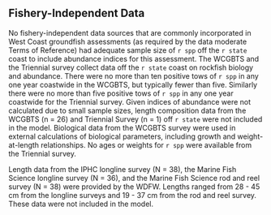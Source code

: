 ## Fishery-Independent Data

No fishery-independent data sources that are commonly incorporated in West Coast groundfish assessments (as required by the data moderate Terms of Reference) had adequate sample size of `r spp` off the `r state` coast to include abundance indices for this assessment. The WCGBTS and the Triennial survey collect data off the `r state` coast on rockfish biology and abundance. There were no more than ten positive tows of `r spp` in any one year coastwide in the WCGBTS, but typically fewer than five. Similarly there were no more than five positive tows of `r spp` in any one year coastwide for the Triennial survey. Given indices of abundance were not calculated due to small sample sizes, length composition data from the WCGBTS (n = 26) and Triennial Survey (n = 1) off `r state` were not included in the model. Biological data from the WCGBTS survey were used in external calculations of biological parameters, including growth and weight-at-length relationships. No ages or weights for `r spp` were available from the Triennial survey.

Length data from the IPHC longline survey (N = 38), the Marine Fish Science longline survey (N = 36), and the Marine Fish Science rod and reel survey (N = 38) were provided by the WDFW. Lengths ranged from 28 - 45 cm from the longline surveys and 19 - 37 cm from the rod and reel survey. These data were not included in the model. 